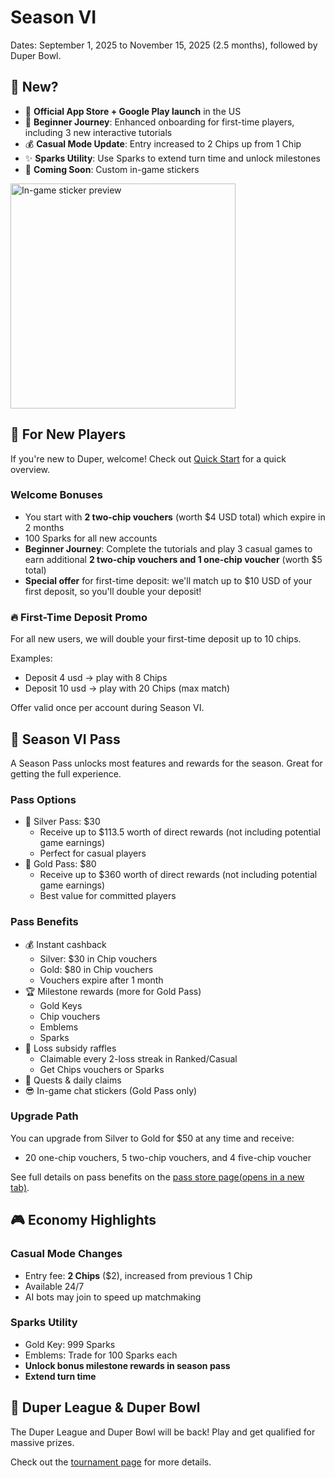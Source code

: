 # Season VI

Dates: September 1, 2025 to November 15, 2025 (2.5 months), followed by Duper Bowl.

## 🎉 New?

- 📱 **Official App Store + Google Play launch** in the US
- 🚀 **Beginner Journey**: Enhanced onboarding for first-time players, including 3 new interactive tutorials
- 💰 **Casual Mode Update**: Entry increased to 2 Chips up from 1 Chip
- ✨ **Sparks Utility**: Use Sparks to extend turn time and unlock milestones
- 🗿 **Coming Soon**: Custom in-game stickers

<img src="/ingamesticker.png" alt="In-game sticker preview" width="360" />

## 🎁 For New Players

If you're new to Duper, welcome! Check out [Quick Start](https://docs.duper.gg/) for a quick overview.

### Welcome Bonuses

- You start with **2 two-chip vouchers** (worth $4 USD total) which expire in 2 months
- 100 Sparks for all new accounts
- **Beginner Journey**: Complete the tutorials and play 3 casual games to earn additional **2 two-chip vouchers and 1 one-chip voucher** (worth $5 total)
- **Special offer** for first-time deposit: we'll match up to $10 USD of your first deposit, so you'll double your deposit!

### 🔥 First-Time Deposit Promo

For all new users, we will double your first-time deposit up to 10 chips.

Examples:

- Deposit 4 usd → play with 8 Chips
- Deposit 10 usd → play with 20 Chips (max match)

Offer valid once per account during Season VI.

## 🎫 Season VI Pass

A Season Pass unlocks most features and rewards for the season. Great for getting the full experience.

### Pass Options

- 🥈 Silver Pass: $30
  - Receive up to $113.5 worth of direct rewards (not including potential game earnings)
  - Perfect for casual players
- 🥇 Gold Pass: $80
  - Receive up to $360 worth of direct rewards (not including potential game earnings)
  - Best value for committed players

### Pass Benefits

- 💰 Instant cashback
  - Silver: $30 in Chip vouchers
  - Gold: $80 in Chip vouchers
  - Vouchers expire after 1 month
- 🏆 Milestone rewards (more for Gold Pass)
  - Gold Keys
  - Chip vouchers
  - Emblems
  - Sparks
- 🎲 Loss subsidy raffles
  - Claimable every 2-loss streak in Ranked/Casual
  - Get Chips vouchers or Sparks
- 🦄 Quests & daily claims
- 😎 In-game chat stickers (Gold Pass only)

### Upgrade Path

You can upgrade from Silver to Gold for $50 at any time and receive:

- 20 one-chip vouchers, 5 two-chip vouchers, and 4 five-chip voucher

See full details on pass benefits on the [pass store page(opens in a new tab)](https://www.duper.gg/store?id=season-pass).

## 🎮 Economy Highlights

### Casual Mode Changes

- Entry fee: **2 Chips** ($2), increased from previous 1 Chip
- Available 24/7
- AI bots may join to speed up matchmaking

### Sparks Utility

- Gold Key: 999 Sparks
- Emblems: Trade for 100 Sparks each
- **Unlock bonus milestone rewards in season pass**
- **Extend turn time**

## 🥣 Duper League & Duper Bowl

The Duper League and Duper Bowl will be back! Play and get qualified for massive prizes.

Check out the [tournament page](./tournaments) for more details.
